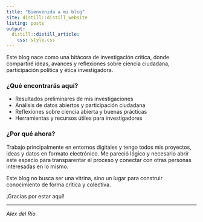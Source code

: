 ```yaml
---
title: "Bienvenida a mi blog"
site: distill::distill_website
listing: posts
output: 
  distill::distill_article:
    css: style.css
---
```

Este blog nace como una bitácora de investigación crítica, donde compartiré ideas, avances y reflexiones sobre ciencia ciudadana, participación política y ética investigadora.

### ¿Qué encontrarás aquí?

- Resultados preliminares de mis investigaciones
- Análisis de datos abiertos y participación ciudadana
- Reflexiones sobre ciencia abierta y buenas prácticas
- Herramientas y recursos útiles para investigadores

### ¿Por qué ahora?

Trabajo principalmente en entornos digitales y tengo todos mis proyectos, ideas y datos en formato electrónico. Me pareció lógico y necesario abrir este espacio para transparentar el proceso y conectar con otras personas interesadas en lo mismo.

Este blog no busca ser una vitrina, sino un lugar para construir conocimiento de forma crítica y colectiva.

¡Gracias por estar aquí!

---

*Alex del Río*